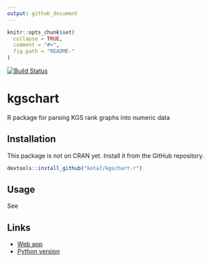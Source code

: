```yaml
---
output: github_document
---
```


<!-- README.md is generated from README.Rmd. Please edit that file -->

```r
knitr::opts_chunk$set(
  collapse = TRUE,
  comment = "#>",
  fig.path = "README-"
)
```


[![Build Status](https://travis-ci.org/kota7/kgschart-r.svg?branch=master)](https://travis-ci.org/kota7/kgschart-r)


kgschart
========
R package for parsing KGS rank graphs into numeric data


## Installation

This package is not on CRAN yet. Install it from the GitHub repository. 

```R
devtools::install_github("kota7/kgschart-r")
```

## Usage

See 

## Links

- [Web app](https://kota.shinyapps.io/kgschart-app/)
- [Python version](https://github.com/kota7/kgschart)
